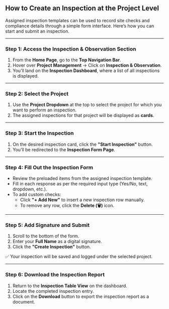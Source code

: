 ## **How to Create an Inspection at the Project Level**

Assigned inspection templates can be used to record site checks and compliance details through a simple form interface. Here’s how you can start and submit an inspection.

---

### **Step 1: Access the Inspection & Observation Section**

1. From the **Home Page**, go to the **Top Navigation Bar**.
2. Hover over **Project Management** → Click on **Inspection & Observation**.
3. You’ll land on the **Inspection Dashboard**, where a list of all inspections is displayed.

---

### **Step 2: Select the Project**

1. Use the **Project Dropdown** at the top to select the project for which you want to perform an inspection.
2. The assigned inspections for that project will be displayed as **cards**.

---

### **Step 3: Start the Inspection**

1. On the desired inspection card, click the **"Start Inspection"** button.
2. You’ll be redirected to the **Inspection Form Page**.

---

### **Step 4: Fill Out the Inspection Form**

- Review the preloaded items from the assigned inspection template.
- Fill in each response as per the required input type (Yes/No, text, dropdown, etc.).
- To add custom checks:
    - Click **"+ Add New"** to insert a new inspection row manually.
    - To remove any row, click the **Delete (🗑️)** icon.

---

### **Step 5: Add Signature and Submit**

1. Scroll to the bottom of the form.
2. Enter your **Full Name** as a digital signature.
3. Click the **"Create Inspection"** button.

✅ Your inspection will be saved and logged under the selected project.

---

### **Step 6: Download the Inspection Report**

1. Return to the **Inspection Table View** on the dashboard.
2. Locate the completed inspection entry.
3. Click on the **Download** button to export the inspection report as a document.
